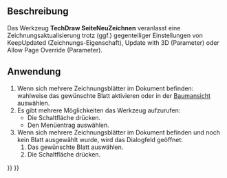 <languages/>

{{Docnav/de
|[[TechDraw_FillTemplateFields/de|VorlagenfelderAusfüllen]]
|[[TechDraw_PrintAll/de|PrintAll]]
|[[TechDraw_Workbench/de|TechDraw]]
|IconL=TechDraw_FillTemplateFields.svg
|IconR=TechDraw_PrintAll.svg
|IconC=Workbench_TechDraw.svg
}}

{{GuiCommand/de
|Name=TechDraw RedrawPage
|Name/de=TechDraw SeiteNeuZeichnen
|MenuLocation=TechDraw → Page → Seite neu zeichnen
|Workbenches=[[TechDraw_Workbench/de|TechDraw]]
|Version=0.19
}}

<span id="Description"></span>
==Beschreibung== 

Das Werkzeug '''TechDraw SeiteNeuZeichnen''' veranlasst eine Zeichnungsaktualisierung trotz (ggf.) gegenteiliger Einstellungen von KeepUpdated (Zeichnungs-Eigenschaft), Update with 3D (Parameter) oder Allow Page Override (Parameter).

<span id="Usage"></span>
==Anwendung== 

# Wenn sich mehrere Zeichnungsblätter im Dokument befinden: wahlweise das gewünschte Blatt aktivieren oder in der [[Tree_view/de|Baumansicht]] auswählen.
# Es gibt mehrere Möglichkeiten das Werkzeug aufzurufen:
#* Die Schaltfläche {{Button|[[Image:TechDraw_RedrawPage.svg|16px]] [[TechDraw_RedrawPage/de|Seite neu zeichnen]]}} drücken.
#* Den Menüentrag {{MenuCommand|TechDraw → Page → [[Image:TechDraw_RedrawPage.svg|16px]] Seite neu zeichnen}} auswählen.
# Wenn sich mehrere Zeichnungsblätter im Dokument befinden und noch kein Blatt ausgewählt wurde, wird das Dialogfeld {{MenuCommand|Blattauswahl}} geöffnet:
## Das gewünschte Blatt auswählen.
## Die Schaltfläche {{Button|OK}} drücken.


{{Docnav/de
|[[TechDraw_FillTemplateFields/de|VorlagenfelderAusfüllen]]
|[[TechDraw_PrintAll/de|PrintAll]]
|[[TechDraw_Workbench/de|TechDraw]]
|IconL=TechDraw_FillTemplateFields.svg
|IconR=TechDraw_PrintAll.svg
|IconC=Workbench_TechDraw.svg
}}

{{TechDraw Tools navi{{#translation:}}}}
{{Userdocnavi{{#translation:}}}}